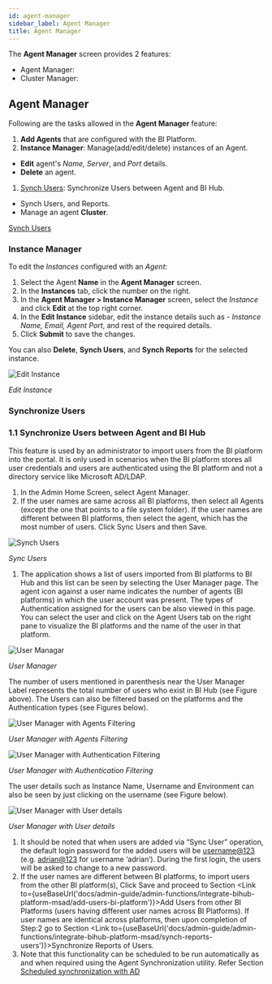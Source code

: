 ```yaml
---
id: agent-manager
sidebar_label: Agent Manager
title: Agent Manager
---
```



The **Agent Manager** screen provides 2 features:

* Agent Manager: 
* Cluster Manager: 

## Agent Manager 

Following are the tasks allowed in the **Agent Manager** feature:

1. **Add Agents** that are configured with the BI Platform.
1. **Instance Manager**: Manage(add/edit/delete) instances of an Agent.
* **Edit** agent's *Name, Server*, and *Port* details.
* **Delete** an agent.
1. [Synch Users](#synchronize-users): Synchronize Users between Agent and BI Hub.
* Synch Users, and Reports.
* Manage an agent **Cluster**.

[Synch Users](#synch)

### Instance Manager

To edit the *Instances* configured with an *Agent*:

1. Select the Agent **Name** in the **Agent Manager** screen.
1. In the **Instances** tab, click the number on the right.
1. In the **Agent Manager > Instance Manager** screen, select the *Instance* and click **Edit** at the top right corner.
1. In the **Edit Instance** sidebar, edit the instance details such as - *Instance Name, Email, Agent Port*, and rest of the required details.
1. Click **Submit** to save the changes.

You can also **Delete**, **Synch Users**, and **Synch Reports** for the selected instance.

  <div style={{textAlign: 'center'}}>
    <Zoom>
      <img alt="Edit Instance" src={useBaseUrl('doc-images/admin-guide/admin-functions/integrate-bihub/editinstancenew.jpg')}/>
    </Zoom>
  </div>

  *Edit Instance*

### Synchronize Users

### 1.1 Synchronize Users between Agent and BI Hub

This feature is used by an administrator to import users from the BI
platform into the portal. It is only used in scenarios when the BI
platform stores all user credentials and users are authenticated using
the BI platform and not a directory service like Microsoft AD/LDAP.

1.  In the Admin Home Screen, select Agent Manager.
1.  If the user names are same across all BI platforms, then select all Agents (except the one that points to a file system folder). If the user names are different between BI platforms, then select the agent, which has the most number of users. Click Sync Users and then Save.

  <div style={{textAlign: 'center'}}>
    <Zoom>
      <img alt="Synch Users" src={useBaseUrl('doc-images/admin-guide/synch/sync-users.jpg')}/>
    </Zoom>
  </div>

  *Sync Users*

1.  The application shows a list of users imported from BI platforms to BI Hub and this list can be seen by selecting the User Manager page. 
The agent icon against a user name indicates the number of agents (BI platforms) in which the user account was present. The types of Authentication assigned for the users can be also viewed in this page. You can select the user and click on the Agent Users tab on the right pane to visualize the BI platforms and the name of the user in that platform.

  <div style={{textAlign: 'center'}}>
    <Zoom>
      <img alt="User Managar" src={useBaseUrl('doc-images/admin-guide/synch/user-manager.jpg')}/>
    </Zoom>
  </div>

  *User Manager*

  The number of users mentioned in parenthesis near the User Manager Label represents the total number of users who exist in BI Hub (see Figure above). The Users can also be filtered based on the platforms and the Authentication types (see Figures below).

  <div style={{textAlign: 'center'}}>
    <Zoom>
      <img alt="User Manager with Agents Filtering" src={useBaseUrl('doc-images/admin-guide/synch/um2.jpg')}/>
    </Zoom>
  </div>

  *User Manager with Agents Filtering*

  <div style={{textAlign: 'center'}}>
    <Zoom>
      <img alt="User Manager with Authentication Filtering" src={useBaseUrl('doc-images/admin-guide/synch/umauth.jpg')}/>
    </Zoom>
  </div>

  *User Manager with Authentication Filtering*

  The user details such as Instance Name, Username and Environment can also be seen by just clicking on the username (see Figure below).

  <div style={{textAlign: 'center'}}>
    <Zoom>
      <img alt="User Manager with User details" src={useBaseUrl('doc-images/admin-guide/synch/um3new.jpg')}/>
    </Zoom>
  </div>

  *User Manager with User details*

1. It should be noted that when users are added via “Sync User” operation, the default login password for the added users will be <username@123> (e.g. <adrian@123> for username ‘adrian’). During the first login, the users will be asked to change to a new password.
1. If the user names are different between BI platforms, to import users from the other BI platform(s), Click Save and proceed to Section <Link to={useBaseUrl('docs/admin-guide/admin-functions/integrate-bihub-platform-msad/add-users-bi-platform')}>Add Users from other BI Platforms (users having different user names across BI Platforms)</Link>. If user names are identical across platforms, then upon completion of Step:2 go to Section <Link to={useBaseUrl('docs/admin-guide/admin-functions/integrate-bihub-platform-msad/synch-reports-users')}>Synchronize Reports of Users</Link>.
1. Note that this functionality can be scheduled to be run automatically as and when required using the Agent Synchronization utility. Refer Section [Scheduled synchronization with AD](#)

### 